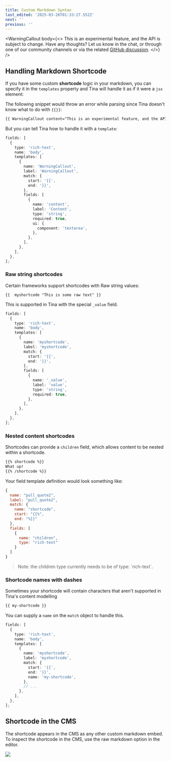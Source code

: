 ```yaml
---
title: Custom Markdown Syntax
last_edited: '2025-03-26T01:33:27.552Z'
next: ''
previous: ''
---
```


<WarningCallout
  body={<>
    This is an experimental feature, and the API is subject to change. Have
    any thoughts? Let us know in the chat, or through one of our community
    channels or via the related [GitHub
    discussion](https://github.com/tinacms/tinacms/discussions/4794).
  </>}
/>

## Handling Markdown Shortcode

If you have some custom **shortcode** logic in your markdown, you can specify it in the `templates` property and Tina will handle it as if it were a `jsx` element:

The following snippet would throw an error while parsing since Tina doesn't know what to do with `{{}}`:

```markdown
{{ WarningCallout content="This is an experimental feature, and the API is subject to change. Have any thoughts? Let us know in the chat, or through one of our [community channels](/community/)!" }}
```

But you can tell Tina how to handle it with a `template`:

```ts
fields: [
  {
    type: 'rich-text',
    name: 'body',
    templates: [
      {
        name: 'WarningCallout',
        label: 'WarningCallout',
        match: {
          start: '{{',
          end: '}}',
        },
        fields: [
          {
            name: 'content',
            label: 'Content',
            type: 'string',
            required: true,
            ui: {
              component: 'textarea',
            },
          },
        ],
      },
    ],
  },
];
```

### Raw string shortcodes

Certain frameworks support shortcodes with Raw string values:

```
{{  myshortcode "This is some raw text" }}
```

This is supported in Tina with the special `_value` field.

```ts
fields: [
  {
    type: 'rich-text',
    name: 'body',
    templates: [
      {
        name: 'myshortcode',
        label: 'myshortcode',
        match: {
          start: '{{',
          end: '}}',
        },
        fields: [
          {
            name: '_value',
            label: 'value',
            type: 'string',
            required: true,
          },
        ],
      },
    ],
  },
];
```

### Nested content shortcodes

Shortcodes can provide a `children` field, which allows content to be nested within a shortcode.

```md
{{% shortcode %}}
What up!
{{% /shortcode %}}
```

Your field template definition would look something like:

```javascript
{
  name: "pull_quote2",
  label: "pull_quote2",
  match: {
    name: "shortcode",
    start: "{{%",
    end: "%}}"
  },
  fields: [
    {
      name: "children",
      type: "rich-text"
    }
  ]
}
```

> Note: the children type currently needs to be of type: \`rich-text\`.

### Shortcode names with dashes

Sometimes your shortcode will contain characters that aren't supported in Tina's content modelling

```md
{{ my-shortcode }}
```

You can supply a `name` on the `match` object to handle this.

```ts
fields: [
  {
    type: 'rich-text',
    name: 'body',
    templates: [
      {
        name: 'myshortcode',
        label: 'myshortcode',
        match: {
          start: '{{',
          end: '}}',
          name: 'my-shortcode',
        },
        // ...
      },
    ],
  },
];
```

## Shortcode in the CMS

The shortcode appears in the CMS as any other custom markdown embed. To inspect the shortcode in the CMS, use the raw markdown option in the editor.

![](/img/docs/reference/rtf-toolbar.png)
